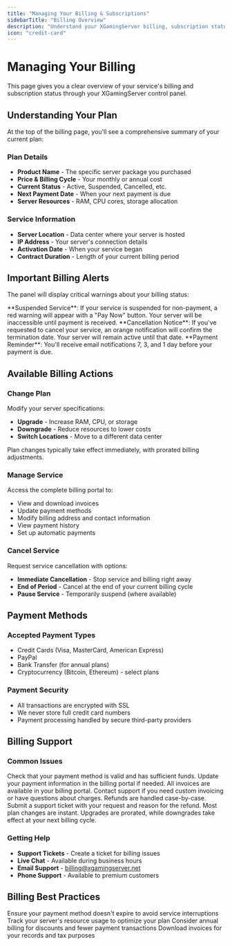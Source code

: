 ```yaml
---
title: "Managing Your Billing & Subscriptions"
sidebarTitle: "Billing Overview"
description: "Understand your XGamingServer billing, subscription status, and payment management"
icon: "credit-card"
---
```


# Managing Your Billing

This page gives you a clear overview of your service's billing and subscription status through your XGamingServer control panel.

## Understanding Your Plan

At the top of the billing page, you'll see a comprehensive summary of your current plan:

### Plan Details
- **Product Name** - The specific server package you purchased
- **Price & Billing Cycle** - Your monthly or annual cost
- **Current Status** - Active, Suspended, Cancelled, etc.
- **Next Payment Date** - When your next payment is due
- **Server Resources** - RAM, CPU cores, storage allocation

### Service Information
- **Server Location** - Data center where your server is hosted
- **IP Address** - Your server's connection details
- **Activation Date** - When your service began
- **Contract Duration** - Length of your current billing period

## Important Billing Alerts

The panel will display critical warnings about your billing status:

<Warning>
**Suspended Service**: If your service is suspended for non-payment, a red warning will appear with a "Pay Now" button. Your server will be inaccessible until payment is received.
</Warning>

<Info>
**Cancellation Notice**: If you've requested to cancel your service, an orange notification will confirm the termination date. Your server will remain active until that date.
</Info>

<Tip>
**Payment Reminder**: You'll receive email notifications 7, 3, and 1 day before your payment is due.
</Tip>

## Available Billing Actions

### Change Plan
Modify your server specifications:
- **Upgrade** - Increase RAM, CPU, or storage
- **Downgrade** - Reduce resources to lower costs
- **Switch Locations** - Move to a different data center

<Note>
Plan changes typically take effect immediately, with prorated billing adjustments.
</Note>

### Manage Service
Access the complete billing portal to:
- View and download invoices
- Update payment methods
- Modify billing address and contact information
- View payment history
- Set up automatic payments

### Cancel Service
Request service cancellation with options:
- **Immediate Cancellation** - Stop service and billing right away
- **End of Period** - Cancel at the end of your current billing cycle
- **Pause Service** - Temporarily suspend (where available)

## Payment Methods

### Accepted Payment Types
- Credit Cards (Visa, MasterCard, American Express)
- PayPal
- Bank Transfer (for annual plans)
- Cryptocurrency (Bitcoin, Ethereum) - select plans

### Payment Security
- All transactions are encrypted with SSL
- We never store full credit card numbers
- Payment processing handled by secure third-party providers

## Billing Support

### Common Issues
<AccordionGroup>
  <Accordion title="Payment Failed">
    Check that your payment method is valid and has sufficient funds. Update your payment information in the billing portal if needed.
  </Accordion>
  
  <Accordion title="Invoice Questions">
    All invoices are available in your billing portal. Contact support if you need custom invoicing or have questions about charges.
  </Accordion>
  
  <Accordion title="Refund Requests">
    Refunds are handled case-by-case. Submit a support ticket with your request and reason for the refund.
  </Accordion>
  
  <Accordion title="Plan Changes">
    Most plan changes are instant. Upgrades are prorated, while downgrades take effect at your next billing cycle.
  </Accordion>
</AccordionGroup>

### Getting Help
- **Support Tickets** - Create a ticket for billing issues
- **Live Chat** - Available during business hours
- **Email Support** - billing@xgamingserver.net
- **Phone Support** - Available to premium customers

## Billing Best Practices

<CardGroup cols={2}>
  <Card title="Keep Payment Info Updated" icon="credit-card">
    Ensure your payment method doesn't expire to avoid service interruptions
  </Card>
  
  <Card title="Monitor Usage" icon="chart-line">
    Track your server's resource usage to optimize your plan
  </Card>
  
  <Card title="Plan Ahead" icon="calendar">
    Consider annual billing for discounts and fewer payment transactions
  </Card>
  
  <Card title="Save Invoices" icon="receipt">
    Download invoices for your records and tax purposes
  </Card>
</CardGroup>
